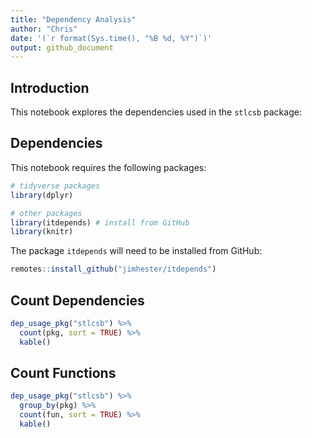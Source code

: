 ```yaml
---
title: "Dependency Analysis"
author: "Chris"
date: '(`r format(Sys.time(), "%B %d, %Y")`)'
output: github_document
---
```


## Introduction
This notebook explores the dependencies used in the `stlcsb` package:

## Dependencies
This notebook requires the following packages:

```r
# tidyverse packages
library(dplyr)

# other packages
library(itdepends) # install from GitHub
library(knitr)
```

The package `itdepends` will need to be installed from GitHub:

```r
remotes::install_github("jimhester/itdepends")
```

## Count Dependencies

```r
dep_usage_pkg("stlcsb") %>%
  count(pkg, sort = TRUE) %>% 
  kable()
```

## Count Functions

```r
dep_usage_pkg("stlcsb") %>%
  group_by(pkg) %>%
  count(fun, sort = TRUE) %>% 
  kable()
```





